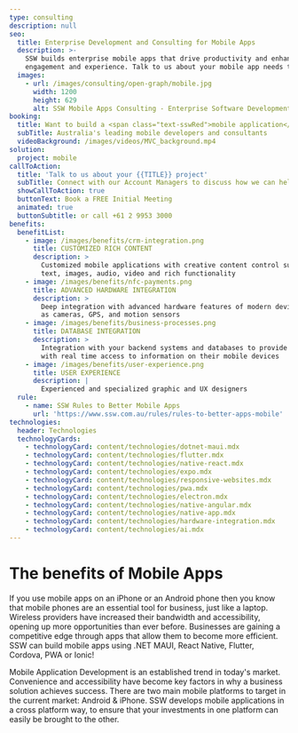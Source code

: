 ```yaml
---
type: consulting
description: null
seo:
  title: Enterprise Development and Consulting for Mobile Apps
  description: >-
    SSW builds enterprise mobile apps that drive productivity and enhance user
    engagement and experience. Talk to us about your mobile app needs today.
  images:
    - url: /images/consulting/open-graph/mobile.jpg
      width: 1200
      height: 629
      alt: SSW Mobile Apps Consulting - Enterprise Software Development
booking:
  title: Want to build a <span class="text-sswRed">mobile application</span>?
  subTitle: Australia's leading mobile developers and consultants
  videoBackground: /images/videos/MVC_background.mp4
solution:
  project: mobile
callToAction:
  title: 'Talk to us about your {{TITLE}} project'
  subTitle: Connect with our Account Managers to discuss how we can help.
  showCallToAction: true
  buttonText: Book a FREE Initial Meeting
  animated: true
  buttonSubtitle: or call +61 2 9953 3000
benefits:
  benefitList:
    - image: /images/benefits/crm-integration.png
      title: CUSTOMIZED RICH CONTENT
      description: >
        Customized mobile applications with creative content control such as
        text, images, audio, video and rich functionality
    - image: /images/benefits/nfc-payments.png
      title: ADVANCED HARDWARE INTEGRATION
      description: >
        Deep integration with advanced hardware features of modern devices such
        as cameras, GPS, and motion sensors
    - image: /images/benefits/business-processes.png
      title: DATABASE INTEGRATION
      description: >
        Integration with your backend systems and databases to provide clients
        with real time access to information on their mobile devices
    - image: /images/benefits/user-experience.png
      title: USER EXPERIENCE
      description: |
        Experienced and specialized graphic and UX designers
  rule:
    - name: SSW Rules to Better Mobile Apps
      url: 'https://www.ssw.com.au/rules/rules-to-better-apps-mobile'
technologies:
  header: Technologies
  technologyCards:
    - technologyCard: content/technologies/dotnet-maui.mdx
    - technologyCard: content/technologies/flutter.mdx
    - technologyCard: content/technologies/native-react.mdx
    - technologyCard: content/technologies/expo.mdx
    - technologyCard: content/technologies/responsive-websites.mdx
    - technologyCard: content/technologies/pwa.mdx
    - technologyCard: content/technologies/electron.mdx
    - technologyCard: content/technologies/native-angular.mdx
    - technologyCard: content/technologies/native-app.mdx
    - technologyCard: content/technologies/hardware-integration.mdx
    - technologyCard: content/technologies/ai.mdx
---
```


# The benefits of **Mobile Apps**

If you use mobile apps on an iPhone or an Android phone then you know that mobile phones are an essential tool for business, just like a laptop. Wireless providers have increased their bandwidth and accessibility, opening up more opportunities than ever before. Businesses are gaining a competitive edge through apps that allow them to become more efficient. SSW can build mobile apps using .NET MAUI, React Native, Flutter, Cordova, PWA or Ionic!

<VideoEmbed url="https://www.youtube.com/watch?v=SebRctjvrVU" caption="The 3 Benefits of Mobile Apps" duration="2 mins" />

Mobile Application Development is an established trend in today's market. Convenience and accessibility have become key factors in why a business solution achieves success. There are two main mobile platforms to target in the current market: Android & iPhone. SSW develops mobile applications in a cross platform way, to ensure that your investments in one platform can easily be brought to the other.
